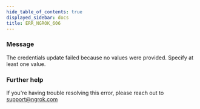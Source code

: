 ```yaml
---
hide_table_of_contents: true
displayed_sidebar: docs
title: ERR_NGROK_606
---
```




### Message

The credentials update failed because no values were provided. Specify at least one value.

<ErrorDetails error="err_ngrok_606" />

### Further help

If you're having trouble resolving this error, please reach out to [support@ngrok.com](mailto:support@ngrok.com?subject=Help%20with%20ERR_NGROK_606)
